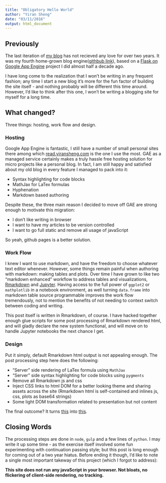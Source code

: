 ```yaml
---
title: "Obligatory Hello World"
author: "Yiran Sheng"
date: "03/11/2016"
output: html_document
---
```


## Previously

The last iteration of [my blog](http://www.yiransheng.net/blog) has not recieved any love for over two years. It was my fourth home-grown blog engine([githbub link](https://github.com/yiransheng/my-gae-blog)), based on a [Flask on Google App Engine](https://github.com/yiransheng/seincere) project I did almost half a decade ago. 

I have long come to the realization that I won't be writing in any frequent fashion; any time I start a new blog it's more for the fun factor of building the site itself - and nothing probably will be different this time around. However, I'd like to think after this one, I won't be writing a blogging site for myself for a long time. 

## What changed?

Three things: hosting, work flow and design. 

### Hosting

Google App Engine is fantastic, I still have a number of small personal sites there among which [read.yiransheng.com](http://read.yiransheng.com/#/) is the one I use the most. GAE as a managed service certainly makes a truly hassle free hosting solution for micro projects like a personal blog. In fact, I am still happy and satisfied about my old blog in every feature I managed to pack into it:

* Syntax highlighting for code blocks
* MathJax for LaTex formulas
* Hyphenation
* Markdown based authoring

Despite these, the three main reason I decided to move off GAE are strong enough to motivate this migration:

* I don't like writing in browser
* I want to have my articles to be version controlled
* I want to go full static and remove all usage of javaScript 

So yeah, github pages is a better solution.

### Work Flow

I knew I want to use markdown, and have the freedom to choose whatever text editor whenever. However, some things remain painful when authoring with markdown: making tables and plots. Over time I have grown to like two "markdown enhanced" workflow to address tables and visualizations, [Rmarkdown](http://rmarkdown.rstudio.com/) and [Jupyter](http://jupyter.org/). Having access to the full power of `ggplot2` or `mathplotlib` in a notebook environment, as well turning `data.frame` into markdown table source programmable improves the work flow tremendously, not to mention the benefits of not needing to context switch between coding and writing. 

This post itself is written in Rmarkdown, of course. I have hacked together enough glue scripts for some post processing of Rmarkdown rendered html, and will gladly declare the new system functional, and will move on to handle Jupyter notebooks the next chance I get. 

### Design

Put it simply, default Rmarkdown html output is not appealing enough. The post processing step here does the following:

* "Server" side rendering of LaTex formula using `MathJax`
* "Server" side syntax highlighting for code blocks using `pygments`
* Remove all Rmarkdown js and css
* Inject CSS links to html DOM for a better looking theme and sharing assets across the site (Rmarkdown html is self-contained and inlines js, css, plots as base64 strings)
* Some light DOM transformation related to presentation but not content

The final outcome? It turns [this](http://yiransheng.github.io/median/) into [this](http://yiransheng.github.io/on-median).

## Closing Words

The processing steps are done in `node`, `gulp` and a few lines of `python`. I may write it up some time - as the exercise itself involved some fun experimenting with continuation passing style; but this post is long enough for coming out of a two year hiatus. Before ending it though, I'd like to note a single most important takeway of this project (which I forgot to address): 

**This site does not run any javaScript in your browser. Not bloats, no flickering of client-side rendering, no tracking.**
